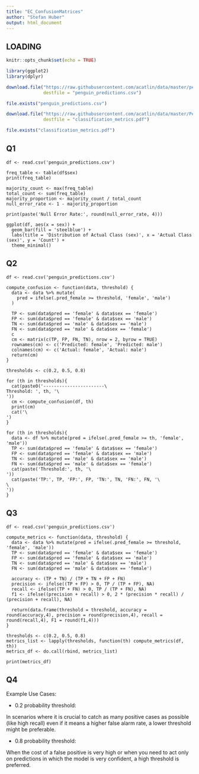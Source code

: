 ---
title: "EC_ConfusionMatrices"
author: "Stefan Huber"
output: html_document
---

## LOADING

```{r setup, include=FALSE}
knitr::opts_chunk$set(echo = TRUE)

library(ggplot2)
library(dplyr)

download.file("https://raw.githubusercontent.com/acatlin/data/master/penguin_predictions.csv", 
              destfile = "penguin_predictions.csv")

file.exists("penguin_predictions.csv")

download.file("https://raw.githubusercontent.com/acatlin/data/master/Performance%20Metrics%20for%20Classification%20problems%20in%20Machine%20Learning.pdf", 
              destfile = "classification_metrics.pdf")

file.exists("classification_metrics.pdf")
```

## Q1

```{r-question-one}
df <- read.csv('penguin_predictions.csv')

freq_table <- table(df$sex)
print(freq_table)

majority_count <- max(freq_table)
total_count <- sum(freq_table)
majority_proportion <- majority_count / total_count
null_error_rate <- 1 - majority_proportion

print(paste('Null Error Rate:', round(null_error_rate, 4)))

ggplot(df, aes(x = sex)) + 
  geom_bar(fill = 'steelblue') + 
  labs(title = 'Distribution of Actual Class (sex)', x = 'Actual Class (sex)', y = 'Count') + 
  theme_minimal()
```

## Q2

```{r-question-two}
df <- read.csv('penguin_predictions.csv')

compute_confusion <- function(data, threshold) {
  data <- data %>% mutate(
    pred = ifelse(.pred_female >= threshold, 'female', 'male')
  )
  
  TP <- sum(data$pred == 'female' & data$sex == 'female')
  FP <- sum(data$pred == 'female' & data$sex == 'male')
  TN <- sum(data$pred == 'male' & data$sex == 'male')
  FN <- sum(data$pred == 'male' & data$sex == 'female')
  c
  cm <- matrix(c(TP, FP, FN, TN), nrow = 2, byrow = TRUE)
  rownames(cm) <- c('Predicted: female', 'Predicted: male')
  colnames(cm) <- c('Actual: female', 'Actual: male')
  return(cm)
}

thresholds <- c(0.2, 0.5, 0.8)

for (th in thresholds){
  cat(paste0('-----------------------\
Threshold: ', th, '\
'))
  cm <- compute_confusion(df, th)
  print(cm)
  cat('\
')
}

for (th in thresholds){
  data <- df %>% mutate(pred = ifelse(.pred_female >= th, 'female', 'male'))
  TP <- sum(data$pred == 'female' & data$sex == 'female')
  FP <- sum(data$pred == 'female' & data$sex == 'male')
  TN <- sum(data$pred == 'male' & data$sex == 'male')
  FN <- sum(data$pred == 'male' & data$sex == 'female')
  cat(paste('Threshold:', th, '\
'))
  cat(paste('TP:', TP, 'FP:', FP, 'TN:', TN, 'FN:', FN, '\
\
'))
}
```
## Q3

```{r-question-three}
df <- read.csv('penguin_predictions.csv')

compute_metrics <- function(data, threshold) {
  data <- data %>% mutate(pred = ifelse(.pred_female >= threshold, 'female', 'male'))
  TP <- sum(data$pred == 'female' & data$sex == 'female')
  FP <- sum(data$pred == 'female' & data$sex == 'male')
  TN <- sum(data$pred == 'male' & data$sex == 'male')
  FN <- sum(data$pred == 'male' & data$sex == 'female')
  
  accuracy <- (TP + TN) / (TP + TN + FP + FN)
  precision <- ifelse((TP + FP) > 0, TP / (TP + FP), NA)
  recall <- ifelse((TP + FN) > 0, TP / (TP + FN), NA)
  f1 <- ifelse((precision + recall) > 0, 2 * (precision * recall) / (precision + recall), NA)
  
  return(data.frame(threshold = threshold, accuracy = round(accuracy,4), precision = round(precision,4), recall = round(recall,4), F1 = round(f1,4)))
}

thresholds <- c(0.2, 0.5, 0.8)
metrics_list <- lapply(thresholds, function(th) compute_metrics(df, th))
metrics_df <- do.call(rbind, metrics_list)

print(metrics_df)
```

## Q4

Example Use Cases:

- 0.2 probability threshold:

In scenarios where it is crucial to catch as many positive cases as possible (like  high recall) even if it means a higher false alarm rate, a lower threshold might be preferable.

- 0.8 probability threshold:

When the cost of a false positive is very high or when you need to act only on predictions in which the model is very confident, a high threshold is preferred.